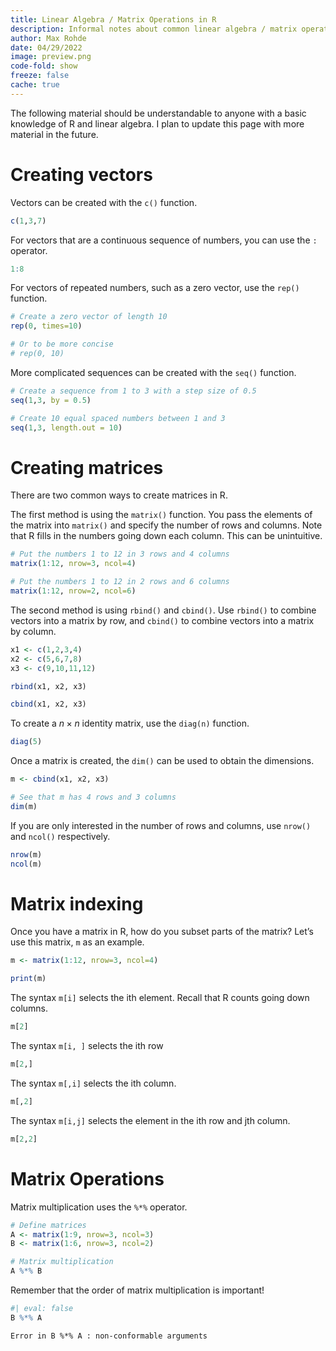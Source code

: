 ```yaml
---
title: Linear Algebra / Matrix Operations in R
description: Informal notes about common linear algebra / matrix operations in R
author: Max Rohde
date: 04/29/2022
image: preview.png
code-fold: show
freeze: false
cache: true
---
```


The following material should be understandable to anyone with a basic knowledge of R and linear algebra. I plan to update this page with more material in the future.

# Creating vectors

Vectors can be created with the `c()` function.

```r
c(1,3,7)
```

For vectors that are a continuous sequence of numbers, you can use the `:` operator.

```r
1:8
```

For vectors of repeated numbers, such as a zero vector, use the `rep()` function.

```r
# Create a zero vector of length 10
rep(0, times=10)

# Or to be more concise
# rep(0, 10)
```

More complicated sequences can be created with the `seq()` function.

```r
# Create a sequence from 1 to 3 with a step size of 0.5
seq(1,3, by = 0.5)
```
```r
# Create 10 equal spaced numbers between 1 and 3
seq(1,3, length.out = 10)
```

# Creating matrices

There are two common ways to create matrices in R.

The first method is using the `matrix()` function. You pass the elements of the matrix into `matrix()` and specify the number of rows and columns. Note that R fills in the numbers going down each column. This can be unintuitive.

```r
# Put the numbers 1 to 12 in 3 rows and 4 columns
matrix(1:12, nrow=3, ncol=4)
```
```r
# Put the numbers 1 to 12 in 2 rows and 6 columns
matrix(1:12, nrow=2, ncol=6)
```

The second method is using `rbind()` and `cbind()`. Use `rbind()` to combine vectors into a matrix by row, and `cbind()` to combine vectors into a matrix by column.

```r
x1 <- c(1,2,3,4)
x2 <- c(5,6,7,8)
x3 <- c(9,10,11,12) 
```

```r
rbind(x1, x2, x3)
```

```r
cbind(x1, x2, x3)
```

To create a $n \times n$ identity matrix, use the `diag(n)` function.

```r
diag(5)
```

Once a matrix is created, the `dim()` can be used to obtain the dimensions.

```r
m <- cbind(x1, x2, x3)

# See that m has 4 rows and 3 columns
dim(m)
```

If you are only interested in the number of rows and columns, use `nrow()` and `ncol()` respectively.

```r
nrow(m)
ncol(m)
```


# Matrix indexing

Once you have a matrix in R, how do you subset parts of the matrix? Let's use this matrix, `m` as an example.

```r
m <- matrix(1:12, nrow=3, ncol=4)

print(m)
```

The syntax `m[i]` selects the ith element. Recall that R counts going down columns.

```r
m[2]
```

The syntax `m[i, ]` selects the ith row

```r
m[2,]
```

The syntax `m[,i]` selects the ith column.

```r
m[,2]
```

The syntax `m[i,j]` selects the element in the ith row and jth column.

```r
m[2,2]
```

# Matrix Operations

Matrix multiplication uses the `%*%` operator.

```r
# Define matrices
A <- matrix(1:9, nrow=3, ncol=3)
B <- matrix(1:6, nrow=3, ncol=2)

# Matrix multiplication
A %*% B
```

Remember that the order of matrix multiplication is important!

```r
#| eval: false
B %*% A
```
```
Error in B %*% A : non-conformable arguments
```

